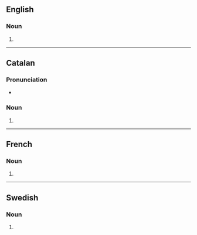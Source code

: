 ==English==

===Noun===
{{head|en|noun form}}

# {{plural of|en|perversion}}

----

==Catalan==

===Pronunciation===
* {{ca-IPA|ó}}

===Noun===
{{head|ca|noun form}}

# {{plural of|ca|perversió}}

----

==French==

===Noun===
{{head|fr|noun form}}

# {{plural of|fr|perversion}}

----

==Swedish==

===Noun===
{{head|sv|noun form}}

# {{sv-noun-form-indef-gen|perversion}}